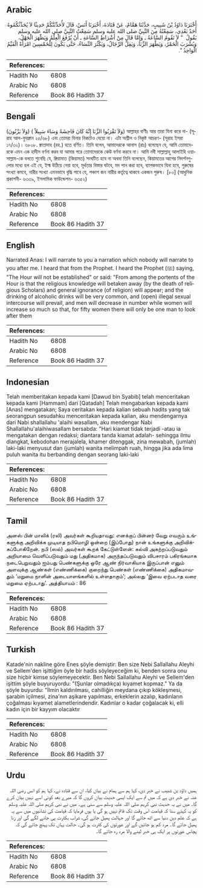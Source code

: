## Arabic


<div dir="rtl" lang="ar" style={{fontSize:'larger',backgroundColor:'#f8f9fa',padding:20}}>
أَخْبَرَنَا دَاوُدُ بْنُ شَبِيبٍ، حَدَّثَنَا هَمَّامٌ، عَنْ قَتَادَةَ، أَخْبَرَنَا أَنَسٌ، قَالَ لأُحَدِّثَنَّكُمْ حَدِيثًا لاَ يُحَدِّثُكُمُوهُ أَحَدٌ بَعْدِي، سَمِعْتُهُ مِنَ النَّبِيِّ صلى الله عليه وسلم سَمِعْتُ النَّبِيَّ صلى الله عليه وسلم يَقُولُ ‏ "‏ لاَ تَقُومُ السَّاعَةُ ـ وَإِمَّا قَالَ مِنْ أَشْرَاطِ السَّاعَةِ ـ أَنْ يُرْفَعَ الْعِلْمُ وَيَظْهَرَ الْجَهْلُ، وَيُشْرَبَ الْخَمْرُ، وَيَظْهَرَ الزِّنَا، وَيَقِلَّ الرِّجَالُ، وَيَكْثُرَ النِّسَاءُ، حَتَّى يَكُونَ لِلْخَمْسِينَ امْرَأَةً الْقَيِّمُ الْوَاحِدُ ‏"‏‏.‏
</div>
<div style={{backgroundColor:'#f8f9fa',padding:20, marginBottom: 10}}><table> <thead> <tr> <th>References:</th> <th></th> </tr> </thead> <tbody><tr><td>Hadith No</td><td>6808</td></tr><tr><td>Arabic No</td><td>6808</td></tr><tr><td>Reference</td><td>Book 86 Hadith 37</td></tr></tbody></table></div>

## Bengali


<div dir="ltr" lang="bn" style={{fontSize:'larger',backgroundColor:'#f8f9fa',padding:20}}>
(وَلاَ يَزْنُونَ) ( وَلاَ تَقْرَبُوا الزِّنَا إِنَّهُ كَانَ فَاحِشَةً وَسَاءَ سَبِيلاً) আল্লাহর বাণীঃ আর তারা যিনা করে না- (সূরাহ আল-ফুরক্বান ২৫/৬৮) এবং তোমরা যিনার নিকটেও যেয়ো না। এটা অশ্লীল ও নিকৃষ্ট আচরণ- (সূরাহ ইসরা ১৭/৩২)। ৬৮০৮. ক্বাতাদাহ (রহ.) হতে বর্ণিত। তিনি বলেন, আমাদেরকে আনাস (রাঃ) বলেছেন যে, আমি তোমাদেরকে এমন এক হাদীস বর্ণনা করব যা আমার পরে তোমাদেরকে কেউ বর্ণনা করবে না। আমি নবী সাল্লাল্লাহু আলাইহি ওয়াসাল্লাম-কে বলতে শুনেছি যে, ক্বিয়ামাত (কিয়ামত) সংঘটিত হবে না অথবা তিনি বলেছেন, কিয়ামতের আগের নিদর্শনগুলোর মধ্যে হল এই যে, ইল্ম উঠিয়ে নেয়া হবে, মূর্খতার বিস্তার ঘটবে, মদ পান করা হবে, ব্যাপকভাবে যিনা হবে, পুরুষের সংখ্যা কমবে, নারীর সংখ্যা এমনভাবে বৃদ্ধি পাবে যে, পঞ্চাশ জন নারীর কর্তৃত্বে থাকবে একজন পুরুষ। [৮০] (আধুনিক প্রকাশনী- ৬৩৩৯, ইসলামিক ফাউন্ডেশন- ৬৩৫২)
</div>
<div style={{backgroundColor:'#f8f9fa',padding:20, marginBottom: 10}}><table> <thead> <tr> <th>References:</th> <th></th> </tr> </thead> <tbody><tr><td>Hadith No</td><td>6808</td></tr><tr><td>Arabic No</td><td>6808</td></tr><tr><td>Reference</td><td>Book 86 Hadith 37</td></tr></tbody></table></div>

## English


<div dir="ltr" lang="en" style={{fontSize:'larger',backgroundColor:'#f8f9fa',padding:20}}>
Narrated Anas: I will narrate to you a narration which nobody will narrate to you after me. I heard that from the Prophet. I heard the Prophet (ﷺ) saying, "The Hour will not be established" or said: "From among the portents of the Hour is that the religious knowledge will betaken away (by the death of religious Scholars) and general ignorance (of religion) will appear; and the drinking of alcoholic drinks will be very common, and (open) illegal sexual intercourse will prevail, and men will decrease in number while women will increase so much so that, for fifty women there will only be one man to look after them
</div>
<div style={{backgroundColor:'#f8f9fa',padding:20, marginBottom: 10}}><table> <thead> <tr> <th>References:</th> <th></th> </tr> </thead> <tbody><tr><td>Hadith No</td><td>6808</td></tr><tr><td>Arabic No</td><td>6808</td></tr><tr><td>Reference</td><td>Book 86 Hadith 37</td></tr></tbody></table></div>

## Indonesian


<div dir="ltr" lang="id" style={{fontSize:'larger',backgroundColor:'#f8f9fa',padding:20}}>
Telah memberitakan kepada kami [Dawud bin Syabib] telah menceritakan kepada kami [Hammam] dari [Qatadah] Telah mengabarkan kepada kami [Anas] mengatakan; Saya ceritakan kepada kalian sebuah hadits yang tak seorangpun sesudahku menceritakan kepada kalian, aku mendengarnya dari Nabi shallallahu 'alaihi wasallam, aku mendengar Nabi Shallallahu'alaihiwasallam bersabda: "Hari kiamat tidak terjadi -atau ia mengatakan dengan redaksi; diantara tanda kiamat adalah- sehingga ilmu diangkat, kebodohan merajalela, khamer ditenggak, zina mewabah, (jumlah) laki-laki menyusut dan (jumlah) wanita melimpah ruah, hingga jika ada lima puluh wanita itu berbanding dengan seorang laki-laki
</div>
<div style={{backgroundColor:'#f8f9fa',padding:20, marginBottom: 10}}><table> <thead> <tr> <th>References:</th> <th></th> </tr> </thead> <tbody><tr><td>Hadith No</td><td>6808</td></tr><tr><td>Arabic No</td><td>6808</td></tr><tr><td>Reference</td><td>Book 86 Hadith 37</td></tr></tbody></table></div>

## Tamil


<div dir="ltr" lang="ta" style={{fontSize:'larger',backgroundColor:'#f8f9fa',padding:20}}>
அனஸ் பின் மாலிக் (ரலி) அவர்கள் கூறியதாவது: எனக்குப் பின்னர் வேறு எவரும் உங்களுக்கு அறிவிக்க முடியாத நபிமொழி ஒன்றை (இப்போது) நான் உங்களுக்கு அறிவிக்கப்போகிறேன். நபி (ஸல்) அவர்கள் கூறக் கேட்டுள்ளேன்: கல்வி அகற்றப்படுவதும் அறியாமை வெளிப்படுவதும் மது (அதிகமாக) அருந்தப்படுவதும் விபசாரம் பகிரங்கமாக நடைபெறுவதும் ஐம்பது பெண்களுக்கு ஒரே ஆண் நிர்வாகியாக இருப்பான் எனும் அளவுக்கு ஆண்கள் (எண்ணிக்கை) குறைந்து பெண்கள் (எண்ணிக்கை) அதிகமாவதும் ‘மறுமை நாளின் அடையாளங்களில் உள்ளதாகும்’; அல்லது ‘இவை ஏற்படாத வரை மறுமை ஏற்படாது’. அத்தியாயம் : 86
</div>
<div style={{backgroundColor:'#f8f9fa',padding:20, marginBottom: 10}}><table> <thead> <tr> <th>References:</th> <th></th> </tr> </thead> <tbody><tr><td>Hadith No</td><td>6808</td></tr><tr><td>Arabic No</td><td>6808</td></tr><tr><td>Reference</td><td>Book 86 Hadith 37</td></tr></tbody></table></div>

## Turkish


<div dir="ltr" lang="tr" style={{fontSize:'larger',backgroundColor:'#f8f9fa',padding:20}}>
Katade'nin nakline göre Enes şöyle demiştir: Ben size Nebi Sallallahu Aleyhi ve Sellem'den işittiğim öyle bir hadis söyleyeceğim ki, benden sonra onu size hiçbir kimse söylemeyecektir. Ben Nebi Sallallahu Aleyhi ve Sellem'den işittim şöyle buyuruyordu: "(Şunlar olmadıkça) kıyamet kopmaz." Ya da şöyle buyurdu: "İlmin kaldırılması, cahilliğin meydana çıkıp kökleşmesi, şarabin içilmesi, zina'nın aşikare yapılması, erkeklerin azalıp, kadınların çoğalması kıyamet alametlerindendir. Kadınlar o kadar çoğalacak ki, elli kadın için bir kayyım olacaktır
</div>
<div style={{backgroundColor:'#f8f9fa',padding:20, marginBottom: 10}}><table> <thead> <tr> <th>References:</th> <th></th> </tr> </thead> <tbody><tr><td>Hadith No</td><td>6808</td></tr><tr><td>Arabic No</td><td>6808</td></tr><tr><td>Reference</td><td>Book 86 Hadith 37</td></tr></tbody></table></div>

## Urdu


<div dir="rtl" lang="ur" style={{fontSize:'larger',backgroundColor:'#f8f9fa',padding:20}}>
ہمیں داؤد بن شبیب نے خبر دی، کہا ہم سے ہمام نے بیان کیا، ان سے قتادہ نے، کہا ہم کو انس رضی اللہ عنہ نے خبر دی ہے کہ میں تم سے ایک ایسی حدیث بیان کروں گا کہ میرے بعد کوئی اسے نہیں بیان کرے گا۔ میں نے یہ حدیث نبی کریم صلی اللہ علیہ وسلم سے سنی ہے۔ میں نے نبی کریم صلی اللہ علیہ وسلم کو یہ کہتے سنا کہ قیامت اس وقت تک قائم نہیں ہو گی یا یوں فرمایا کہ قیامت کی نشانیوں میں سے یہ ہے کہ علم دین دنیا سے اٹھ جائے گا اور جہالت پھیل جائے گی، شراب بکثرت پی جانے لگے گی اور زنا پھیل جائے گا۔ مرد کم ہو جائیں گے اور عورتوں کی کثرت ہو گی۔ حالت یہاں تک پہنچ جائے گی کہ پچاس عورتوں پر ایک ہی خبر لینے والا مرد رہ جائے گا۔
</div>
<div style={{backgroundColor:'#f8f9fa',padding:20, marginBottom: 10}}><table> <thead> <tr> <th>References:</th> <th></th> </tr> </thead> <tbody><tr><td>Hadith No</td><td>6808</td></tr><tr><td>Arabic No</td><td>6808</td></tr><tr><td>Reference</td><td>Book 86 Hadith 37</td></tr></tbody></table></div>